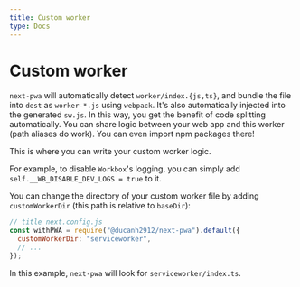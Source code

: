 ```yaml
---
title: Custom worker
type: Docs
---
```


# Custom worker

`next-pwa` will automatically detect `worker/index.{js,ts}`, and bundle the file into `dest` as `worker-*.js` using `webpack`.
It's also automatically injected into the generated `sw.js`. In this way, you get the benefit of code splitting automatically.
You can share logic between your web app and this worker (path aliases do work). You can even import npm packages there!

This is where you can write your custom worker logic.

For example, to disable `Workbox`'s logging, you can simply add `self.__WB_DISABLE_DEV_LOGS = true` to it.

You can change the directory of your custom worker file by adding `customWorkerDir` (this path is relative to `baseDir`):

```js
// title next.config.js
const withPWA = require("@ducanh2912/next-pwa").default({
  customWorkerDir: "serviceworker",
  // ...
});
```

In this example, `next-pwa` will look for `serviceworker/index.ts`.

